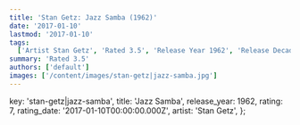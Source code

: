 ```yaml
---
title: 'Stan Getz: Jazz Samba (1962)'
date: '2017-01-10'
lastmod: '2017-01-10'
tags:
  ['Artist Stan Getz', 'Rated 3.5', 'Release Year 1962', 'Release Decade 1960']
summary: 'Rated 3.5'
authors: ['default']
images: ['/content/images/stan-getz|jazz-samba.jpg']
---
```


  key: 'stan-getz|jazz-samba',
  title: 'Jazz Samba',
  release_year: 1962,
  rating: 7,
  rating_date: '2017-01-10T00:00:00.000Z',
  artist: 'Stan Getz',
};

<MusicRating data={data} />
